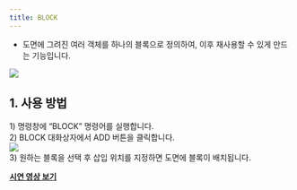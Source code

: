 ```yaml
---
title: BLOCK
---
```



[image1]: ../../../../../assets/images/commands/block/image1.png
[image2]: ../../../../../assets/images/commands/block/image2.png

* 도면에 그려진 여러 객체를 하나의 블록으로 정의하여, 이후 재사용할 수 있게 만드는 기능입니다.

![][image1]

## **1\. 사용 방법**

1\) 명령창에 “BLOCK” 명령어를 실행합니다.   
2\) BLOCK 대화상자에서 ADD 버튼을 클릭합니다.  
![][image2]  
3\) 원하는 블록을 선택 후 삽입 위치를 지정하면 도면에 블록이 배치됩니다.

[**<Icon name="youtube" class="emoji"/> 시연 영상 보기**]() 